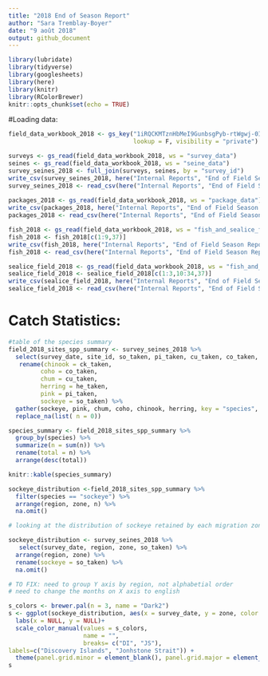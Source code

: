 ```yaml
---
title: "2018 End of Season Report"
author: "Sara Tremblay-Boyer"
date: "9 août 2018"
output: github_document
---
```


```r

library(lubridate)
library(tidyverse)
library(googlesheets)
library(here)
library(knitr)
library(RColorBrewer)
knitr::opts_chunk$set(echo = TRUE)
```

#Loading data: 

```r
field_data_workbook_2018 <- gs_key("1iRQCKMTznHbMeI9GunbsgPyb-rtWgwj-0IfxLw7NBJE", 
                                   lookup = F, visibility = "private")

surveys <- gs_read(field_data_workbook_2018, ws = "survey_data")
seines <- gs_read(field_data_workbook_2018, ws = "seine_data")
survey_seines_2018 <- full_join(surveys, seines, by = "survey_id")
write_csv(survey_seines_2018, here("Internal Reports", "End of Field Season Reports", "Raw Data", "survey_seines_2018.csv"))
survey_seines_2018 <- read_csv(here("Internal Reports", "End of Field Season Reports", "Raw Data", "survey_seines_2018.csv"))
  
packages_2018 <- gs_read(field_data_workbook_2018, ws = "package_data")
write_csv(packages_2018, here("Internal Reports", "End of Field Season Reports", "Raw Data", "packages.csv"))
packages_2018 <- read_csv(here("Internal Reports", "End of Field Season Reports", "Raw Data", "packages.csv"))

fish_2018 <- gs_read(field_data_workbook_2018, ws = "fish_and_sealice_field_data")
fish_2018 <- fish_2018[c(1:9,37)]
write_csv(fish_2018, here("Internal Reports", "End of Field Season Reports", "Raw Data", "fish_2018.csv"))
fish_2018 <- read_csv(here("Internal Reports", "End of Field Season Reports", "Raw Data", "fish_2018.csv"))

sealice_field_2018 <- gs_read(field_data_workbook_2018, ws = "fish_and_sealice_field_data")
sealice_field_2018 <- sealice_field_2018[c(1:3,10:34,37)]
write_csv(sealice_field_2018, here("Internal Reports", "End of Field Season Reports", "Raw Data", "sealice_field_2018.csv"))
sealice_field_2018 <- read_csv(here("Internal Reports", "End of Field Season Reports", "Raw Data", "sealice_field_2018.csv"))

```

# Catch Statistics: 
```r
#table of the species summary
field_2018_sites_spp_summary <- survey_seines_2018 %>%
  select(survey_date, site_id, so_taken, pi_taken, cu_taken, co_taken, he_taken, ck_taken, region, zone) %>%
   rename(chinook = ck_taken,
         coho = co_taken,
         chum = cu_taken,
         herring = he_taken,
         pink = pi_taken,
         sockeye = so_taken) %>% 
  gather(sockeye, pink, chum, coho, chinook, herring, key = "species", value = "n") %>% 
  replace_na(list( n = 0)) 

species_summary <- field_2018_sites_spp_summary %>%
  group_by(species) %>% 
  summarize(n = sum(n)) %>% 
  rename(total = n) %>% 
  arrange(desc(total))

knitr::kable(species_summary)

sockeye_distribution <-field_2018_sites_spp_summary %>% 
  filter(species == "sockeye") %>% 
  arrange(region, zone, n) %>% 
  na.omit()

# looking at the distribution of sockeye retained by each migration zone. Discovery Island versus. Johnstone Strait

sockeye_distribution <- survey_seines_2018 %>%
   select(survey_date, region, zone, so_taken) %>%
  arrange(region, zone) %>%
  rename(sockeye = so_taken) %>% 
  na.omit()

# TO FIX: need to group Y axis by region, not alphabetial order
# need to change the months on X axis to english 

s_colors <- brewer.pal(n = 3, name = "Dark2")
s <- ggplot(sockeye_distribution, aes(x = survey_date, y = zone, color = region)) + geom_count(aes( size = sockeye)) +
  labs(x = NULL, y = NULL)+
  scale_color_manual(values = s_colors,
                     name = "",
                     breaks= c("DI", "JS"),
labels=c("Discovery Islands", "Jonhstone Strait")) +
  theme(panel.grid.minor = element_blank(), panel.grid.major = element_blank())
s
```